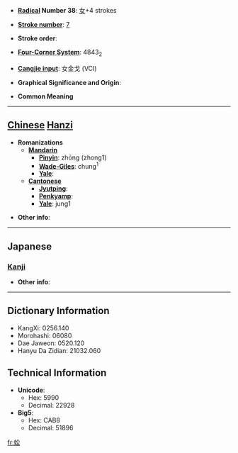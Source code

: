 * '''[[Wiktionary:Chinese radical index| Radical]] Number 38''': [[Wiktionary:Chinese radical index 女|女]]+4 strokes

* '''[[Wiktionary:Chinese total strokes index|Stroke number]]''': [[Wiktionary:Chinese total strokes index 7|7]]

* '''Stroke order''': 

* '''[[Wiktionary:Chinese four corner index|Four-Corner System]]''': 4843<sub>2</sub>

* '''[[Wiktionary:Chinese Cangjie index|Cangjie input]]''': 女金戈 (VCI)

* '''Graphical Significance and Origin''': 

* '''Common Meaning'''

----

== [[Chinese]] [[Hanzi]] ==

* '''Romanizations'''
** '''[[Mandarin]]'''
*** '''[[Pinyin]]''': zhōng (zhong1)
*** '''[[Wade-Giles]]''': chung<sup>1</sup>
*** '''[[Yale]]''': 
** '''[[Cantonese]]'''
*** '''[[Jyutping]]''':
*** '''[[Penkyamp]]''': 
*** '''[[Yale]]''': jung1

* '''Other info''': 

----

==Japanese==
===[[Kanji]]===
{{kanji|on readings=[[しょう]] (shō), [[しゅ]] (shu)
|kun readings=
}}

* '''Other info''':  

----

== Dictionary Information ==

* KangXi: 0256.140
* Morohashi: 06080
* Dae Jaweon: 0520.120
* Hanyu Da Zidian: 21032.060

== Technical Information ==

* '''Unicode''':
** Hex: 5990
** Decimal: 22928
* '''Big5''':
** Hex: CAB8
** Decimal: 51896

[[fr:妐]]